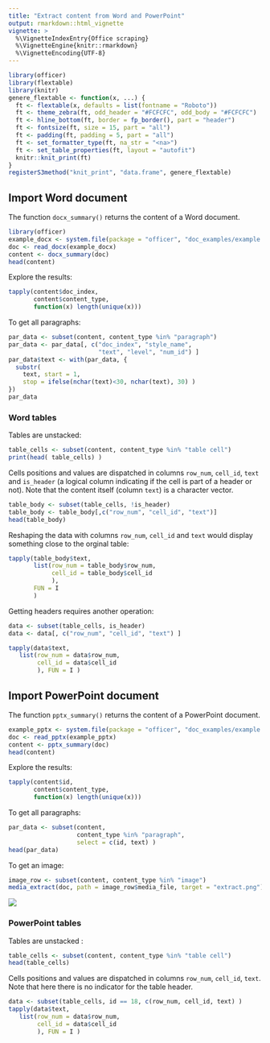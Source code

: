 ```yaml
---
title: "Extract content from Word and PowerPoint"
output: rmarkdown::html_vignette
vignette: >
  %\VignetteIndexEntry{Office scraping}
  %\VignetteEngine{knitr::rmarkdown}
  %\VignetteEncoding{UTF-8}
---
```

```r
library(officer)
library(flextable)
library(knitr)
genere_flextable <- function(x, ...) {
  ft <- flextable(x, defaults = list(fontname = "Roboto"))
  ft <- theme_zebra(ft, odd_header = "#FCFCFC", odd_body = "#FCFCFC")
  ft <- hline_bottom(ft, border = fp_border(), part = "header")
  ft <- fontsize(ft, size = 15, part = "all")
  ft <- padding(ft, padding = 5, part = "all")
  ft <- set_formatter_type(ft, na_str = "<na>")
  ft <- set_table_properties(ft, layout = "autofit")
  knitr::knit_print(ft)
}
registerS3method("knit_print", "data.frame", genere_flextable)

```


## Import Word document

The function `docx_summary()` returns the content of a Word document.

```r
library(officer)
example_docx <- system.file(package = "officer", "doc_examples/example.docx")
doc <- read_docx(example_docx)
content <- docx_summary(doc)
head(content)
```

Explore the results:

```r
tapply(content$doc_index, 
       content$content_type, 
       function(x) length(unique(x)))
```

To get all paragraphs: 

```r
par_data <- subset(content, content_type %in% "paragraph") 
par_data <- par_data[, c("doc_index", "style_name", 
                         "text", "level", "num_id") ]
par_data$text <- with(par_data, {
  substr(
    text, start = 1, 
    stop = ifelse(nchar(text)<30, nchar(text), 30) )
})
par_data
```

### Word tables

Tables are unstacked:

```r
table_cells <- subset(content, content_type %in% "table cell")
print(head( table_cells) )
```

Cells positions and values are dispatched in columns `row_num`, `cell_id`, `text`
and `is_header` (a logical column indicating if the cell is part of a header or
not). Note that the content itself (column `text`) is a character vector.

```r
table_body <- subset(table_cells, !is_header)
table_body <- table_body[,c("row_num", "cell_id", "text")]
head(table_body)
```

Reshaping the data with columns `row_num`, `cell_id` and `text` would display 
something close to the orginal table: 

```r
tapply(table_body$text, 
       list(row_num = table_body$row_num, 
            cell_id = table_body$cell_id
            ), 
       FUN = I
       )
```

Getting headers requires another operation:

```r
data <- subset(table_cells, is_header) 
data <- data[, c("row_num", "cell_id", "text") ] 

tapply(data$text, 
   list(row_num = data$row_num, 
        cell_id = data$cell_id
        ), FUN = I )
```








## Import PowerPoint document


The function `pptx_summary()` returns the content of a PowerPoint document.

```r
example_pptx <- system.file(package = "officer", "doc_examples/example.pptx")
doc <- read_pptx(example_pptx)
content <- pptx_summary(doc)
head(content)
```

Explore the results:

```r
tapply(content$id, 
       content$content_type, 
       function(x) length(unique(x)))
```

To get all paragraphs: 

```r
par_data <- subset(content, 
                   content_type %in% "paragraph", 
                   select = c(id, text) )
head(par_data)
```

To get an image:

```r
image_row <- subset(content, content_type %in% "image")
media_extract(doc, path = image_row$media_file, target = "extract.png")
```

![](extract.png)

### PowerPoint tables

Tables are unstacked : 

```r
table_cells <- subset(content, content_type %in% "table cell")
head(table_cells)
```

Cells positions and values are dispatched in columns `row_num`, `cell_id`, `text`. 
Note that here there is no indicator for the table header.

```r
data <- subset(table_cells, id == 18, c(row_num, cell_id, text) )
tapply(data$text, 
   list(row_num = data$row_num, 
        cell_id = data$cell_id
        ), FUN = I )
```


